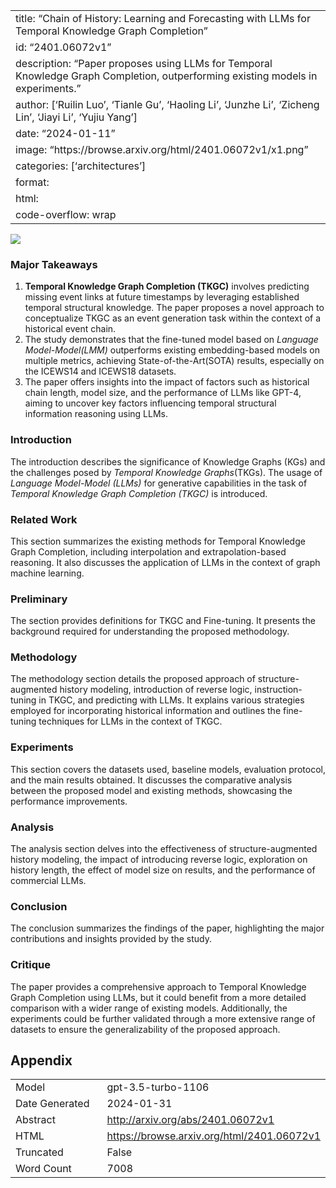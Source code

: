 
---
title: "Chain of History: Learning and Forecasting with LLMs for Temporal Knowledge Graph Completion"
id: "2401.06072v1"
description: "Paper proposes using LLMs for Temporal Knowledge Graph Completion, outperforming existing models in experiments."
author: ['Ruilin Luo', 'Tianle Gu', 'Haoling Li', 'Junzhe Li', 'Zicheng Lin', 'Jiayi Li', 'Yujiu Yang']
date: "2024-01-11"
image: "https://browse.arxiv.org/html/2401.06072v1/x1.png"
categories: ['architectures']
format:
  html:
    code-overflow: wrap
---

![](https://browse.arxiv.org/html/2401.06072v1/x1.png)

### Major Takeaways

1. **Temporal Knowledge Graph Completion (TKGC)** involves predicting missing event links at future timestamps by leveraging established temporal structural knowledge. The paper proposes a novel approach to conceptualize TKGC as an event generation task within the context of a historical event chain.
2. The study demonstrates that the fine-tuned model based on *Language Model-Model(LMM)* outperforms existing embedding-based models on multiple metrics, achieving State-of-the-Art(SOTA) results, especially on the ICEWS14 and ICEWS18 datasets.
3. The paper offers insights into the impact of factors such as historical chain length, model size, and the performance of LLMs like GPT-4, aiming to uncover key factors influencing temporal structural information reasoning using LLMs.

### Introduction

The introduction describes the significance of Knowledge Graphs (KGs) and the challenges posed by *Temporal Knowledge Graphs*(TKGs). The usage of *Language Model-Model (LLMs)* for generative capabilities in the task of *Temporal Knowledge Graph Completion (TKGC)* is introduced.

### Related Work

This section summarizes the existing methods for Temporal Knowledge Graph Completion, including interpolation and extrapolation-based reasoning. It also discusses the application of LLMs in the context of graph machine learning.

### Preliminary

The section provides definitions for TKGC and Fine-tuning. It presents the background required for understanding the proposed methodology.

### Methodology

The methodology section details the proposed approach of structure-augmented history modeling, introduction of reverse logic, instruction-tuning in TKGC, and predicting with LLMs. It explains various strategies employed for incorporating historical information and outlines the fine-tuning techniques for LLMs in the context of TKGC.

### Experiments

This section covers the datasets used, baseline models, evaluation protocol, and the main results obtained. It discusses the comparative analysis between the proposed model and existing methods, showcasing the performance improvements.

### Analysis

The analysis section delves into the effectiveness of structure-augmented history modeling, the impact of introducing reverse logic, exploration on history length, the effect of model size on results, and the performance of commercial LLMs.

### Conclusion

The conclusion summarizes the findings of the paper, highlighting the major contributions and insights provided by the study.

### Critique

The paper provides a comprehensive approach to Temporal Knowledge Graph Completion using LLMs, but it could benefit from a more detailed comparison with a wider range of existing models. Additionally, the experiments could be further validated through a more extensive range of datasets to ensure the generalizability of the proposed approach.

## Appendix

|          |          |
|----------|----------|
| Model     | gpt-3.5-turbo-1106       |
| Date Generated     | 2024-01-31       |
| Abstract | [http://arxiv.org/abs/2401.06072v1](http://arxiv.org/abs/2401.06072v1)        |
| HTML     | [https://browse.arxiv.org/html/2401.06072v1](https://browse.arxiv.org/html/2401.06072v1)       |
| Truncated       | False       |
| Word Count       | 7008       |